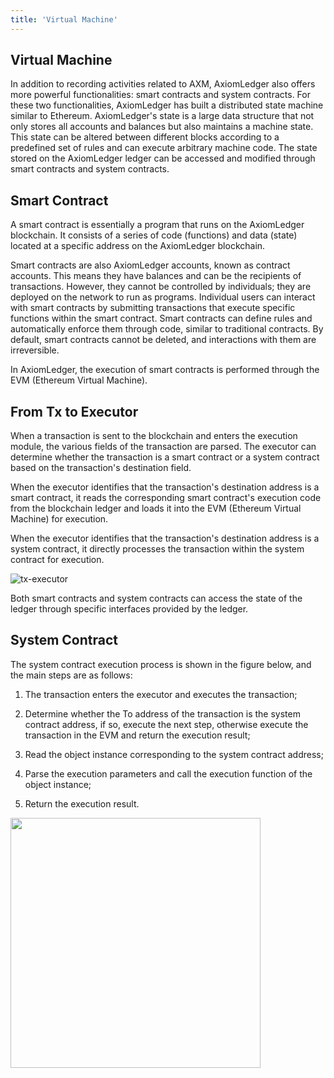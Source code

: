 ```yaml
---
title: 'Virtual Machine'
---
```


## Virtual Machine

In addition to recording activities related to AXM, AxiomLedger also offers more powerful functionalities: smart contracts and system contracts. For these two functionalities, AxiomLedger has built a distributed state machine similar to Ethereum. AxiomLedger's state is a large data structure that not only stores all accounts and balances but also maintains a machine state. This state can be altered between different blocks according to a predefined set of rules and can execute arbitrary machine code. The state stored on the AxiomLedger ledger can be accessed and modified through smart contracts and system contracts.

## Smart Contract

A smart contract is essentially a program that runs on the AxiomLedger blockchain. It consists of a series of code (functions) and data (state) located at a specific address on the AxiomLedger blockchain.

Smart contracts are also AxiomLedger accounts, known as contract accounts. This means they have balances and can be the recipients of transactions. However, they cannot be controlled by individuals; they are deployed on the network to run as programs. Individual users can interact with smart contracts by submitting transactions that execute specific functions within the smart contract. Smart contracts can define rules and automatically enforce them through code, similar to traditional contracts. By default, smart contracts cannot be deleted, and interactions with them are irreversible.

In AxiomLedger, the execution of smart contracts is performed through the EVM (Ethereum Virtual Machine).

## From Tx to Executor

When a transaction is sent to the blockchain and enters the execution module, the various fields of the transaction are parsed. The executor can determine whether the transaction is a smart contract or a system contract based on the transaction's destination field.

When the executor identifies that the transaction's destination address is a smart contract, it reads the corresponding smart contract's execution code from the blockchain ledger and loads it into the EVM (Ethereum Virtual Machine) for execution.

When the executor identifies that the transaction's destination address is a system contract, it directly processes the transaction within the system contract for execution.

![tx-executor](/en/images/tx_exe.png)

Both smart contracts and system contracts can access the state of the ledger through specific interfaces provided by the ledger.

## System Contract

The system contract execution process is shown in the figure below, and the main steps are as follows:

1. The transaction enters the executor and executes the transaction;

2. Determine whether the To address of the transaction is the system contract address, if so, execute the next step, otherwise execute the transaction in the EVM and return the execution result;

3. Read the object instance corresponding to the system contract address;

4. Parse the execution parameters and call the execution function of the object instance;

5. Return the execution result.

<img src="/en/images/vm_system_contract.png" width="400" />
